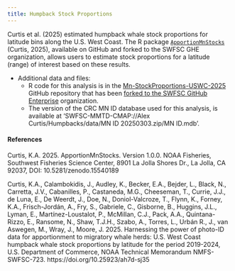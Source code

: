 ```yaml
---
title: Humpback Stock Proportions
---
```


Curtis et al. (2025) estimated humpback whale stock proportions for latitude bins along the U.S. West Coast. The R package [`ApportionMnStocks`](https://github.com/kacurtis/ApportionMnStocks) (Curtis, 2025), available on GitHub and forked to the SWFSC GHE organization, allows users to estimate stock proportions for a latitude (range) of interest based on these results. 

* Additional data and files:
    + R code for this analysis is in the [Mn-StockProportions-USWC-2025](https://github.com/kacurtis/Mn-StockProportions-USWC-2025) GitHub repository that has been [forked to the SWFSC GitHub Enterprise](https://github.com/SWFSC/Mn-StockProportions-USWC-2025) organization.
    + The version of the CRC MN ID database used for this analysis, is available at 
    'SWFSC-MMTD-CMAP://Alex Curtis/Humpbacks/data/MN ID 20250303.zip/MN ID.mdb'. 

#### References

Curtis, K.A. 2025. ApportionMnStocks. Version 1.0.0. NOAA Fisheries, Southwest Fisheries Science Center, 8901 La Jolla Shores Dr., La Jolla, CA 92037, DOI: 10.5281/zenodo.15540189

Curtis, K.A., Calambokidis, J., Audley, K., Becker, E.A., Bejder, L., Black, N., Carretta, J.V., Cabanilles, P., Castaneda, M.G., Cheeseman, T., Currie, J.J., de Luna, E., De Weerdt, J., Doe, N., Doniol-Valcroze, T., Flynn, K., Forney, K.A., Frisch-Jordán, A., Fry, S., Gabriele, C., Gisborne, B., Huggins, J.L., Lyman, E., Martínez-Loustalot, P., McMillan, C.J., Pack, A.A., Quintana-Rizzo, E., Ransome, N., Shaw, T.J.H., Szabo, A., Torres, L., Urbán R., J., van Aswegen, M., Wray, J., Moore, J. 2025. Harnessing the power of photo-ID data for apportionment to migratory whale herds: U.S. West Coast humpback whale stock proportions by latitude for the period 2019-2024, U.S. Department of Commerce, NOAA Technical Memorandum NMFS-SWFSC-723. https://doi.org/10.25923/ah7d-sj35